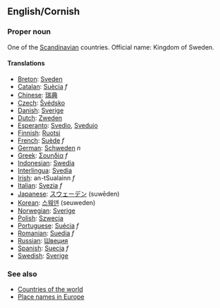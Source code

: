 ==English/Cornish==

===Proper noun===

One of the [[Scandinavian]] countries. Official name: Kingdom of Sweden.

====Translations====

*[[Breton]]: [[Sveden]]
*[[Catalan]]: [[Suècia]] ''f''
*[[Chinese]]: [[瑞典]]
*[[Czech]]: [[Švédsko]]
*[[Danish]]: [[Sverige]]
*[[Dutch]]: [[Zweden]]
*[[Esperanto]]: [[Svedio]], [[Svedujo]]
*[[Finnish]]: [[Ruotsi]]
*[[French]]: [[Suède]] ''f''
*[[German]]: [[Schweden]] ''n''
*[[Greek]]: [[Σουηδία]] ''f''
*[[Indonesian]]: [[Swedia]]
*[[Interlingua]]: [[Svedia]]
*[[Irish]]: an-tSualainn ''f''
*[[Italian]]: [[Svezia]] ''f''
*[[Japanese]]: [[スウェーデン]] (suwēden)
*[[Korean]]: [[스웨덴]] (seuweden)
*[[Norwegian]]: [[Sverige]]
*[[Polish]]: [[Szwecja]]
*[[Portuguese]]: [[Suécia]] ''f''
*[[Romanian]]: [[Suedia]] ''f''
*[[Russian]]: [[Швеция]]
*[[Spanish]]: [[Suecia]] ''f''
*[[Swedish]]: [[Sverige]]

===See also=== 
*[[Countries of the world]]
*[[Wiktionary Appendix:Place names in Europe|Place names in Europe]]